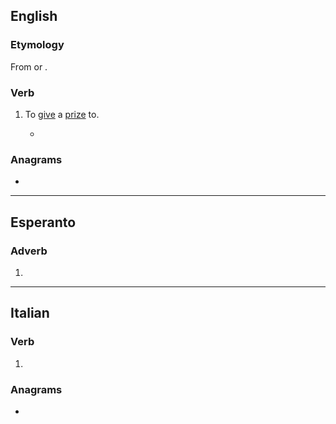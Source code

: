 ==English==

===Etymology===
From {{m|en|premium}} or {{etyl|la|en}} {{m|la|praemium||prize}}.

===Verb===
{{en-verb}}

# {{lb|en|transitive}} To [[give]] a [[prize]] to.
#* {{quote-journal|en|journal=Landscape Architecture|volume=80|page=170|year=1990|passage=Inevitably, a jury numbed by a succession of slides '''premiates''' some designs because they are "interesting" or "different."}}

===Anagrams===
* {{anagrams|en|a=aeeimprt|eta prime|etaprime|imperate}}

----

==Esperanto==

===Adverb===
{{eo-part}}

# {{eo-form of|premi|ate}}

----

==Italian==

===Verb===
{{head|it|verb form}}

# {{inflection of|it|premere||2|p|pres|subj}}

===Anagrams===
* {{anagrams|it|a=aeeimprt|imperate|permeati|pietrame|temperai}}